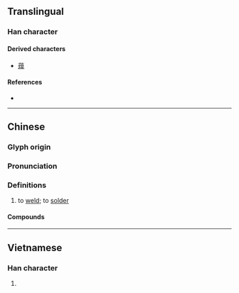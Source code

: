 {{also|銲}}
{{character info}}
==Translingual==

===Han character===
{{Han char|rn=86|rad=火|as=07|sn=11|four=96841|canj=FAMJ|ids=⿰火旱}}

====Derived characters====
* [[蔊]]

====References====
* {{Han ref|kx=0673.010|dkj=19077|dj=1081.050|hdz=32204.080|uh=710A|ud=28938|bh=B26B|bd=45675}}

----

==Chinese==
{{zh-forms|alt=銲,釬}}

===Glyph origin===
{{Han etym}}

===Pronunciation===
{{zh-pron
|m=hàn
|c=hon6,hon2
|h=pfs=
|md=
|mn=hōaⁿ/hān
|mn_note=hōaⁿ - vernacular; hān - literary
|w=
|mc=y
|oc=y
|cat=v
}}

===Definitions===
{{zh-hanzi}}

# to [[weld]]; to [[solder]]

====Compounds====
{{zh-der|冷焊|焊鉗|焊劑|焊接藝術|焊工|焊料|焊接|焊接材料|焊錫|焊槍|焊鑞|焊條|錫焊}}

{{zh-cat|Intermediate}}

----

==Vietnamese==

===Han character===
{{vi-readings|reading=hàn, hãn|rs=火07}}

# {{rfdef|vi|sort=火07}}